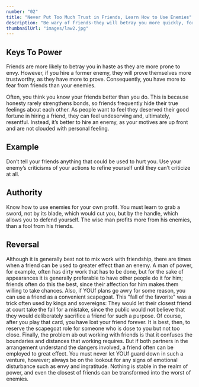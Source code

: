 ```yaml
---
number: "02"
title: "Never Put Too Much Trust in Friends, Learn How to Use Enemies"
description: "Be wary of friends-they will betray you more quickly, for they are easily aroused to envy. They also become spoiled and tyrannical. But hire a former enemy and he will be more loyal than a friend, because he has more to prove. In fact, you have more to fear from friends than from enemies. If you have no enemies, find a way to make them."
thumbnailUrl: "images/law2.jpg"
---
```


## Keys To Power

Friends are more likely to betray you in haste as they are more prone to envy. However, if you hire a former enemy, they will prove themselves more trustworthy, as they have more to prove. Consequently, you have more to fear from friends than your enemies.

Often, you think you know your friends better than you do. This is because honesty rarely strengthens bonds, so friends frequently hide their true feelings about each other. As people want to feel they deserved their good fortune in hiring a friend, they can feel undeserving and, ultimately, resentful. Instead, it’s better to hire an enemy, as your motives are up front and are not clouded with personal feeling.

## Example 

 Don’t tell your friends anything that could be used to hurt you. Use your enemy’s criticisms of your actions to refine yourself until they can’t criticize at all.
 
## Authority 

Know how to use enemies for your own profit. You must learn to grab a sword, not by its blade, which would cut you, but by the handle, which allows you to defend yourself. The wise man profits more from his enemies, than a fool from his friends. 


## Reversal

Although it is generally best not to mix work with friendship, there are times when a friend can be used to greater effect than an enemy. A man of power, for example, often has dirty work that has to be done, but for the sake of appearances it is generally preferable to have other people do it for him; friends often do this the best, since their affection for hirn makes them willing to take chances. Also, if YOUf plans go awry for some reason, you can use a friend as a convenient scapegoat. This "fall of the favorite" was a trick often used by kings and sovereigns: They would let their closest friend at court take the fall for a mistake, since the public would not believe that they would deliberately sacrifice a friend for such a purpose. Of course, after you play that card, you have lost your friend forever. It is best, then, to reserve the scapegoat role for someone who is dose to you but not too close. Finally, the problem ab out working with friends is that it confuses the boundaries and distances that working requires. But if both partners in the arrangement understand the dangers involved, a friend often can be employed to great effect. You must never let YOUf guard down in such a venture, however; always be on the lookout for any signs of emotional disturbance such as envy and ingratitude. Nothing is stable in the realm of power, and even the closest of friends can be transformed into the worst of enemies.
